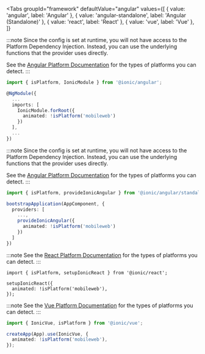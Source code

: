 
<Tabs
  groupId="framework"
  defaultValue="angular"
  values={[
    { value: 'angular', label: 'Angular' },
    { value: 'angular-standalone', label: 'Angular (Standalone)' },
    { value: 'react', label: 'React' },
    { value: 'vue', label: 'Vue' },
  ]}
>
<TabItem value="angular">

:::note
Since the config is set at runtime, you will not have access to the Platform Dependency Injection. Instead, you can use the underlying functions that the provider uses directly.

See the [Angular Platform Documentation](../../angular/platform) for the types of platforms you can detect.
:::

```ts title="app.module.ts"
import { isPlatform, IonicModule } from '@ionic/angular';

@NgModule({
  ...
  imports: [
    IonicModule.forRoot({
      animated: !isPlatform('mobileweb')
    })
  ],
  ...
})
```

</TabItem>
<TabItem value="angular-standalone">

:::note
Since the config is set at runtime, you will not have access to the Platform Dependency Injection. Instead, you can use the underlying functions that the provider uses directly.

See the [Angular Platform Documentation](../../angular/platform) for the types of platforms you can detect.
:::

```ts title="main.ts"
import { isPlatform, provideIonicAngular } from '@ionic/angular/standalone';

bootstrapApplication(AppComponent, {
  providers: [
    ...,
    provideIonicAngular({
      animated: !isPlatform('mobileweb')
    })
  ]
})
```

</TabItem>
<TabItem value="react">

:::note
See the [React Platform Documentation](../../react/platform) for the types of platforms you can detect.
:::

```tsx title="App.tsx"
import { isPlatform, setupIonicReact } from '@ionic/react';

setupIonicReact({
  animated: !isPlatform('mobileweb'),
});
```

</TabItem>
<TabItem value="vue">

:::note
See the [Vue Platform Documentation](../../vue/platform) for the types of platforms you can detect.
:::

```ts title="main.ts"
import { IonicVue, isPlatform } from '@ionic/vue';

createApp(App).use(IonicVue, {
  animated: !isPlatform('mobileweb'),
});
```

</TabItem>
</Tabs>

